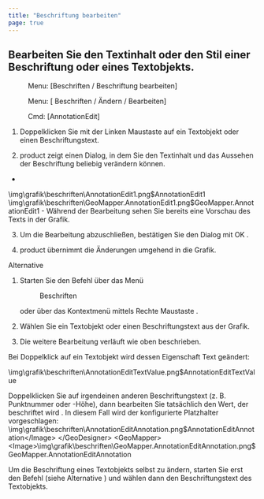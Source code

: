 ```yaml
---
title: "Beschriftung bearbeiten"
page: true
---
```

## Bearbeiten Sie den Textinhalt oder den Stil einer Beschriftung oder eines Textobjekts.
<GeoMapper> <Menu> Menu: [Beschriften / Beschriftung bearbeiten] </Menu> </GeoMapper><GeoDesigner> <Menu> Menu: [ Beschriften / Ändern / Bearbeiten] </Menu> 
 <Menu> Cmd: [AnnotationEdit] </Menu> </GeoDesigner>


1. <Bold> Doppelklicken </Bold>  Sie mit der <Border>Linken Maustaste</Border>  auf ein Textobjekt oder einen Beschriftungstext.

2. <Placeholder>product</Placeholder> zeigt einen Dialog, in dem Sie den Textinhalt und das Aussehen der Beschriftung beliebig ver&#228;ndern k&#246;nnen.

- 

<GeoDesigner>
<Image>\img\grafik\beschriften\AnnotationEdit1.png$AnnotationEdit1</Image>
</GeoDesigner>
<GeoMapper>
<Image>\img\grafik\beschriften\GeoMapper.AnnotationEdit1.png$GeoMapper.AnnotationEdit1</Image>
</GeoMapper>
- W&#228;hrend der Bearbeitung sehen Sie bereits eine Vorschau des Texts in der Grafik.



3. Um die Bearbeitung abzuschlie&#223;en, best&#228;tigen Sie den Dialog mit <Border>OK</Border> .

4. <Placeholder>product</Placeholder> &#252;bernimmt die &#196;nderungen umgehend in die Grafik.



Alternative


1. Starten Sie den Befehl &#252;ber das Men&#252; <Menu>Beschriften</Menu>  oder &#252;ber das Kontextmen&#252; mittels <Border>Rechte Maustaste</Border> .

2. W&#228;hlen Sie ein Textobjekt oder einen Beschriftungstext aus der Grafik.

3.  Die weitere Bearbeitung verl&#228;uft wie  oben beschrieben.




<Warning>
Bei Doppelklick auf ein  <Bold> Textobjekt </Bold>  wird dessen Eigenschaft  <Bold> Text </Bold>  ge&#228;ndert:

<Image>\img\grafik\beschriften\AnnotationEditTextValue.png$AnnotationEditTextValue</Image>

Doppelklicken Sie auf irgendeinen anderen Beschriftungstext (z. B. Punktnummer oder -H&#246;he), dann bearbeiten Sie tats&#228;chlich den  <Italic> Wert, der beschriftet wird </Italic> . In diesem Fall wird der konfigurierte Platzhalter vorgeschlagen:
<GeoDesigner>
<Image>\img\grafik\beschriften\AnnotationEditAnnotation.png$AnnotationEditAnnotation</Image>
</GeoDesigner>
<GeoMapper>
<Image>\img\grafik\beschriften\GeoMapper.AnnotationEditAnnotation.png$GeoMapper.AnnotationEditAnnotation</Image>
</GeoMapper>
</Warning>


<Success>
Um die  <Italic> Beschriftung eines Textobjekts </Italic>  selbst zu &#228;ndern, starten Sie erst den Befehl (siehe  <Bold> Alternative </Bold> ) und w&#228;hlen dann den Beschriftungstext des Textobjekts. 
</Success>
